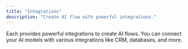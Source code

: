 ```yaml
---
title: "Integrations"
description: "Create AI flow with powerful integrations."
---
```



Each provides powerful integrations to create AI flows. You can connect your AI models with various integrations like CRM, databases, and more.

<CardGroup cols={3}>

<Integration
  title="Pruna"
  desc=""
  img="https://storage.googleapis.com/magicpoint/website/pruna.png"
/>
<Integration
  title="Beam"
  desc=""
  img="https://storage.cloud.google.com/magicpoint/website/beam.png"
/>
<Integration
  title="Skyvern"
  desc=""
  img="https://storage.cloud.google.com/magicpoint/website/Skyvern.png"
/>

</CardGroup>

<CardGroup cols={1}>
  <Card href="https://console.eachlabs.ai" title="Browse all"></Card>
</CardGroup>
